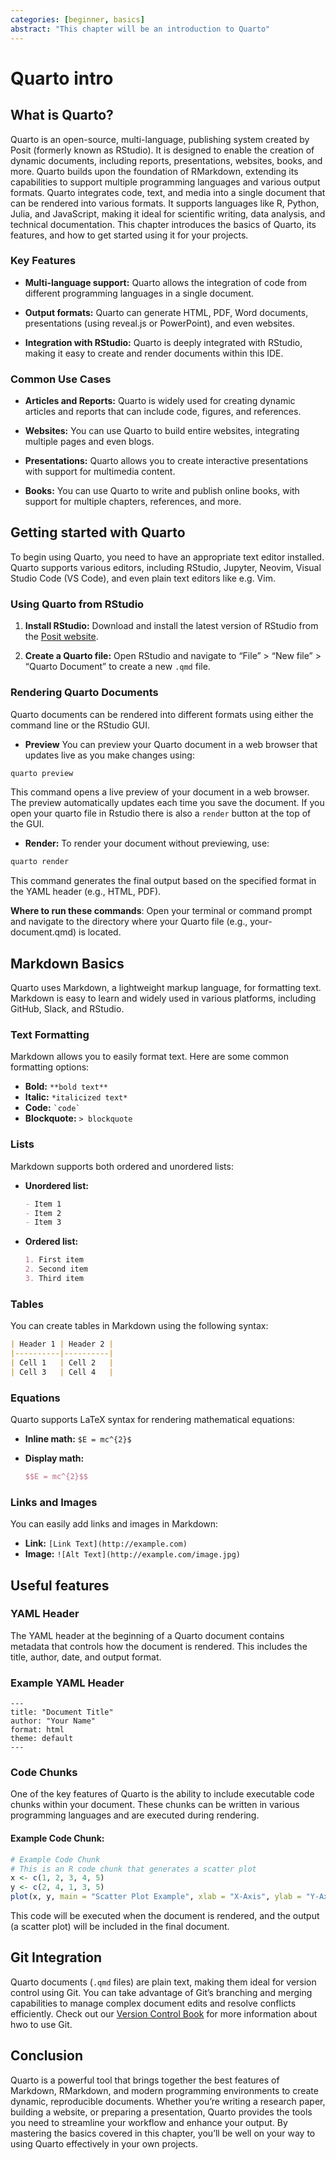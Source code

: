 ```yaml
---
categories: [beginner, basics]
abstract: "This chapter will be an introduction to Quarto"
---
```


# Quarto intro

## What is Quarto?

Quarto is an open-source, multi-language, publishing system created by Posit (formerly known as RStudio).
It is designed to enable the creation of dynamic documents, including reports, presentations, websites, books, and more. Quarto builds upon the foundation of RMarkdown, extending its capabilities to support multiple programming languages and various output formats.
Quarto integrates code, text, and media into a single document that can be rendered into various formats. 
It supports languages like R, Python, Julia, and JavaScript, making it ideal for scientific writing, data analysis, and technical documentation.
This chapter introduces the basics of Quarto, its features, and how to get started using it for your projects.

### Key Features

- **Multi-language support:**
Quarto allows the integration of code from different programming languages in a single document.

- **Output formats:**
Quarto can generate HTML, PDF, Word documents, presentations (using reveal.js or PowerPoint), and even websites.

- **Integration with RStudio:**
Quarto is deeply integrated with RStudio, making it easy to create and render documents within this IDE.

### Common Use Cases

- **Articles and Reports:** 
Quarto is widely used for creating dynamic articles and reports that can include code, figures, and references.

- **Websites:**
You can use Quarto to build entire websites, integrating multiple pages and even blogs.

- **Presentations:**
Quarto allows you to create interactive presentations with support for multimedia content.

- **Books:**
You can use Quarto to write and publish online books, with support for multiple chapters, references, and more.

## Getting started with Quarto

To begin using Quarto, you need to have an appropriate text editor installed. 
Quarto supports various editors, including RStudio, Jupyter, Neovim, Visual Studio Code (VS Code), and even plain text editors like e.g. Vim.

### Using Quarto from RStudio

1. **Install RStudio:**
Download and install the latest version of RStudio from the [Posit website](https://posit.co/download/rstudio-desktop/).

2. **Create a Quarto file:** 
Open RStudio and navigate to "File" > "New file" > "Quarto Document" to create a new `.qmd` file.

### Rendering Quarto Documents

Quarto documents can be rendered into different formats using either the command line or the RStudio GUI.

- **Preview**
You can preview your Quarto document in a web browser that updates live as you make changes using:

```bash
quarto preview
```

This command opens a live preview of your document in a web browser. 
The preview automatically updates each time you save the document.
If you open your quarto file in Rstudio there is also a `render` button at the top of the GUI.

- **Render:**
To render your document without previewing, use:
```bash
quarto render
```
This command generates the final output based on the specified format in the YAML header (e.g., HTML, PDF).

**Where to run these commands**:
Open your terminal or command prompt and navigate to the directory where your Quarto file (e.g., your-document.qmd) is located. 

## Markdown Basics

Quarto uses Markdown, a lightweight markup language, for formatting text. 
Markdown is easy to learn and widely used in various platforms, including GitHub, Slack, and RStudio.

### Text Formatting

Markdown allows you to easily format text. Here are some common formatting options:

- **Bold:** `**bold text**`
- **Italic:** `*italicized text*`
- **Code:** `` `code` ``
- **Blockquote:** `> blockquote`

### Lists

Markdown supports both ordered and unordered lists:

- **Unordered list:**
  ```markdown
  - Item 1
  - Item 2
  - Item 3
  ```

- **Ordered list:**
  ```markdown
  1. First item
  2. Second item
  3. Third item
  ```

### Tables

You can create tables in Markdown using the following syntax:

```markdown
| Header 1 | Header 2 |
|----------|----------|
| Cell 1   | Cell 2   |
| Cell 3   | Cell 4   |
```

### Equations

Quarto supports LaTeX syntax for rendering mathematical equations:

- **Inline math:** `$E = mc^{2}$`
- **Display math:**
  ```latex
  $$E = mc^{2}$$
  ```

### Links and Images

You can easily add links and images in Markdown:

- **Link:** `[Link Text](http://example.com)`
- **Image:** `![Alt Text](http://example.com/image.jpg)`


## Useful features

### YAML Header

The YAML header at the beginning of a Quarto document contains metadata that controls how the document is rendered. 
This includes the title, author, date, and output format.

### Example YAML Header
```
---
title: "Document Title"
author: "Your Name"
format: html
theme: default
---
```

### Code Chunks

One of the key features of Quarto is the ability to include executable code chunks within your document. 
These chunks can be written in various programming languages and are executed during rendering.

#### Example Code Chunk:

```r
# Example Code Chunk
# This is an R code chunk that generates a scatter plot
x <- c(1, 2, 3, 4, 5)
y <- c(2, 4, 1, 3, 5)
plot(x, y, main = "Scatter Plot Example", xlab = "X-Axis", ylab = "Y-Axis")
```

This code will be executed when the document is rendered, and the output (a scatter plot) will be included in the final document.

## Git Integration

Quarto documents (`.qmd` files) are plain text, making them ideal for version control using Git. 
You can take advantage of Git's branching and merging capabilities to manage complex document edits and resolve conflicts efficiently.
Check out our [Version Control Book]() for more information about hwo to use Git.

## Conclusion
Quarto is a powerful tool that brings together the best features of Markdown, RMarkdown, and modern programming environments to create dynamic, reproducible documents. 
Whether you're writing a research paper, building a website, or preparing a presentation, Quarto provides the tools you need to streamline your workflow and enhance your output.
By mastering the basics covered in this chapter, you'll be well on your way to using Quarto effectively in your own projects.


